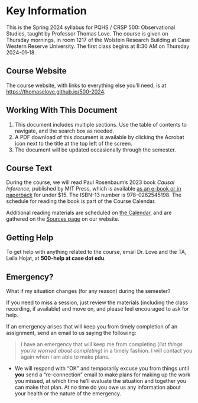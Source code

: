 # Key Information {.unnumbered}

This is the Spring 2024 syllabus for PQHS / CRSP 500: Observational Studies, taught by Professor Thomas Love. The course is given on Thursday mornings, in room 1217 of the Wolstein Research Building at Case Western Reserve University. The first class begins at 8:30 AM on Thursday 2024-01-18.

## Course Website {.unnumbered}

The course website, with links to everything else you'll need, is at <https://thomaselove.github.io/500-2024>. 

## Working With This Document {.unnumbered}

1. This document includes multiple sections. Use the table of contents to navigate, and the search box as needed.
2. A PDF download of this document is available by clicking the Acrobat icon next to the title at the top left of the screen.
3. The document will be updated occasionally through the semester.

## Course Text {.unnumbered}

During the course, we will read Paul Rosenbaum’s 2023 book *Causal Inference*, published by MIT Press, which is available [as an e-book or in paperback](https://www.amazon.com/Causal-Inference-Press-Essential-Knowledge/dp/0262545195) for under $15. The ISBN-13 number is 978-0262545198. The schedule for reading the book is part of the Course Calendar.

Additional reading materials are scheduled on [the Calendar](https://thomaselove.github.io/500-2024/calendar.html), and are gathered on the [Sources page](https://github.com/THOMASELOVE/500-sources) on our website.

## Getting Help {.unnumbered}

To get help with anything related to the course, email Dr. Love and the TA, Leila Hojat, at **500-help at case dot edu**.

## Emergency? {.unnumbered}

What if my situation changes (for any reason) during the semester?

If you need to miss a session, just review the materials (including the class recording, if available) and move on, and please feel encouraged to ask for help.

If an emergency arises that will keep you from timely completion of an assignment, send an email to us saying the following:

> I have an emergency that will keep me from completing (*list things you're worried about completing*) in a timely fashion. I will contact you again when I am able to make plans.

- We will respond with "OK" and temporarily excuse you from things until **you** send a "re-connection" email to make plans for making up the work you missed, at which time he'll evaluate the situation and together you can make that plan. At no time do you owe us any information about your health or the nature of the emergency.

